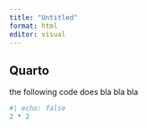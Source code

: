 ```yaml
---
title: "Untitled"
format: html
editor: visual
---
```


## Quarto

the following code does bla bla bla

```r
#| echo: false
2 * 2
```
